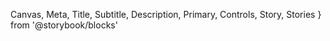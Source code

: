   Canvas,
  Meta,
  Title,
  Subtitle,
  Description,
  Primary,
  Controls,
  Story,
  Stories
} from '@storybook/blocks'

<Meta of={ButtonStories} />

<Title />

- [Overview](#overview)
- [Props](#props)
- [Configuration Options](#configuration-options)
- [Use cases and examples](#use-cases-and-examples)
- [Do's and dont's](#dos-and-donts)

## Overview

<Subtitle />
<Description />
<Primary />

## Props

<Controls />

## Configuration Options

### Variants

<Canvas>
  <Story of={ButtonStories.Variants} />
</Canvas>

### Sizes

Fixed height: 32px, 48px, 64px

<Canvas>
  <Story of={ButtonStories.Sizes} />
</Canvas>

### States

Hover: transform scale: 1.04x, ease-out curve, 120ms
Pressed: transform scale: 0.98x, ease-out curve, 120ms

<Canvas>
  <Story of={ButtonStories.States} />
</Canvas>

### Disabled

<Canvas>
  <Story of={ButtonStories.Disabled} />
</Canvas>

### Icons

<Canvas>
  <Story of={ButtonStories.Icons} />
</Canvas>

### Loading state

<Canvas>
  <Story of={ButtonStories.LoadingState} />
</Canvas>

### Color Prop Applied

Generate the colors for primary button states using colored overlays rather than distinct hex values for each state.

<Canvas>
  <Story of={ButtonStories.ColorPropApplied} />
</Canvas>

### Link

A link that looks like a button. Useful for buttons that trigger navigation

<Canvas>
  <Story of={ButtonStories.Link} />
</Canvas>

## Use cases and examples

- Always use primary button as the main action on screen.
- Avoid vague or generic labels that requires the user read before taking action
- Use active verbs or phrases that clearly indicate action.

## Do's and don'ts

<ComponentRules
  rules={[
    {
      positive: {
        description: 'Use 1 or 2 words, no longer than 4 words',
        component: <Button>Sign Up!</Button>,
      },
      negative: {
        description: 'Don’t use more than 20 characters including spaces.',
        component: <Button>Get started and sign up for Audius</Button>,
      }
    },
    {
      positive: {
        description: 'Use title-case',
        component: <Button>Get Started</Button>,
      },
      negative: {
        description: 'Don’t use all cap in small or medium buttons (exception: “PLAY”)',
        component: (
          <Flex gap='l' alignItems='center'>
            <Button size={ButtonSize.SMALL} style={{textTransform: 'uppercase'}}>Get Started</Button>
            <Button size={ButtonSize.DEFAULT} style={{textTransform: 'uppercase'}}>Get Started</Button>
          </Flex>
        ),
      }
    },
    {
      positive: {
        description: 'You may use primary and secondary side-by-side.',
        component: (
          <Flex gap='l'>
            <Button variant={ButtonType.SECONDARY}>Go Back</Button>
            <Button>Continue</Button>
          </Flex>
        ),
      },
      negative: {
        description: 'Don’t use tertiary as the 3rd level of button hierarchy. Use plain instead',
        component: (
          <Flex gap='l'>
            <Button variant={ButtonType.TERTIARY}>Go Back</Button>
            <Button>Continue</Button>
          </Flex>
        ),
      }
    },
    {
      positive: {
        description: 'Use teriary button exclusively on photos or colored backgrounds.',
        component: <Button>Get Started</Button>,
      },
      negative: {
        description: 'Never place primary buttons actaions side-by-side ',
        component: <Button>Get Started</Button>,
      }
    },
    {
      positive: {
        description: 'Use teriary button exclusively on photos or colored backgrounds. ',
        component: <Flex w='100%' justifyContent='center' p='2xl' style={{background: `url(${test})`, backgroundSize: 'cover', backgroundPosition: 'center' }}><Button variant={ButtonType.TERTIARY} iconLeft={IconCamera}>Change Cover Photo</Button></Flex>,

        style: {padding: 0}
      },
      negative: {
        description: 'Never place primary buttons actions side-by-side ',
        component: (
          <Flex gap='l'>
            <Button>Go Back</Button>
            <Button>Continue</Button>
          </Flex>
        )
      }
    },

]}
/>

## Related components

<RelatedComponents componentNames={['PlainButton', 'SocialButton']} />
